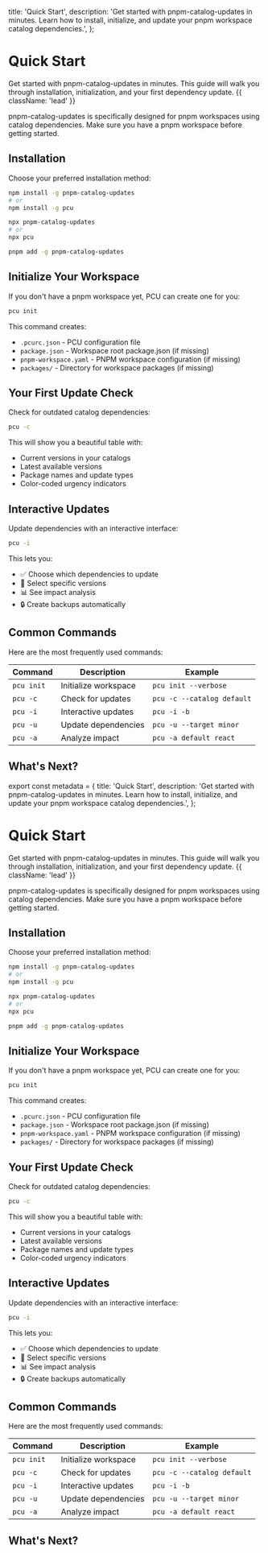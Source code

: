   title: 'Quick Start',
  description:
    'Get started with pnpm-catalog-updates in minutes. Learn how to install, initialize, and update your pnpm workspace catalog dependencies.',
};

# Quick Start

Get started with pnpm-catalog-updates in minutes. This guide will walk you through installation, initialization, and your first dependency update. {{ className: 'lead' }}

<Note>
  pnpm-catalog-updates is specifically designed for pnpm workspaces using catalog dependencies. Make
  sure you have a pnpm workspace before getting started.
</Note>

## Installation

Choose your preferred installation method:

<CodeGroup>

```bash {{ title: 'Global Installation' }}
npm install -g pnpm-catalog-updates
# or
npm install -g pcu
```

```bash {{ title: 'npx (No Installation)' }}
npx pnpm-catalog-updates
# or
npx pcu
```

```bash {{ title: 'pnpm' }}
pnpm add -g pnpm-catalog-updates
```

</CodeGroup>

## Initialize Your Workspace

If you don't have a pnpm workspace yet, PCU can create one for you:

```bash
pcu init
```

This command creates:

- `.pcurc.json` - PCU configuration file
- `package.json` - Workspace root package.json (if missing)
- `pnpm-workspace.yaml` - PNPM workspace configuration (if missing)
- `packages/` - Directory for workspace packages (if missing)

## Your First Update Check

Check for outdated catalog dependencies:

```bash
pcu -c
```

This will show you a beautiful table with:

- Current versions in your catalogs
- Latest available versions
- Package names and update types
- Color-coded urgency indicators

## Interactive Updates

Update dependencies with an interactive interface:

```bash
pcu -i
```

This lets you:

- ✅ Choose which dependencies to update
- 🎯 Select specific versions
- 📊 See impact analysis
- 🔒 Create backups automatically

## Common Commands

Here are the most frequently used commands:

| Command    | Description          | Example                    |
| ---------- | -------------------- | -------------------------- |
| `pcu init` | Initialize workspace | `pcu init --verbose`       |
| `pcu -c`   | Check for updates    | `pcu -c --catalog default` |
| `pcu -i`   | Interactive updates  | `pcu -i -b`                |
| `pcu -u`   | Update dependencies  | `pcu -u --target minor`    |
| `pcu -a`   | Analyze impact       | `pcu -a default react`     |

## What's Next?

<Resources>
  <Resource href="/commands" title="Command Reference" description="Complete guide to all PCU commands and options." />
  <Resource href="/configuration" title="Configuration" description="Learn how to configure PCU for your workflow." />
  <Resource href="/examples" title="Examples" description="Real-world examples and use cases." />
  <Resource href="/development" title="Development" description="Set up PCU for development and contributing." />
</Resources>export const metadata = {
  title: 'Quick Start',
  description:
    'Get started with pnpm-catalog-updates in minutes. Learn how to install, initialize, and update your pnpm workspace catalog dependencies.',
};

# Quick Start

Get started with pnpm-catalog-updates in minutes. This guide will walk you through installation, initialization, and your first dependency update. {{ className: 'lead' }}

<Note>
  pnpm-catalog-updates is specifically designed for pnpm workspaces using catalog dependencies. Make
  sure you have a pnpm workspace before getting started.
</Note>

## Installation

Choose your preferred installation method:

<CodeGroup>

```bash {{ title: 'Global Installation' }}
npm install -g pnpm-catalog-updates
# or
npm install -g pcu
```

```bash {{ title: 'npx (No Installation)' }}
npx pnpm-catalog-updates
# or
npx pcu
```

```bash {{ title: 'pnpm' }}
pnpm add -g pnpm-catalog-updates
```

</CodeGroup>

## Initialize Your Workspace

If you don't have a pnpm workspace yet, PCU can create one for you:

```bash
pcu init
```

This command creates:

- `.pcurc.json` - PCU configuration file
- `package.json` - Workspace root package.json (if missing)
- `pnpm-workspace.yaml` - PNPM workspace configuration (if missing)
- `packages/` - Directory for workspace packages (if missing)

## Your First Update Check

Check for outdated catalog dependencies:

```bash
pcu -c
```

This will show you a beautiful table with:

- Current versions in your catalogs
- Latest available versions
- Package names and update types
- Color-coded urgency indicators

## Interactive Updates

Update dependencies with an interactive interface:

```bash
pcu -i
```

This lets you:

- ✅ Choose which dependencies to update
- 🎯 Select specific versions
- 📊 See impact analysis
- 🔒 Create backups automatically

## Common Commands

Here are the most frequently used commands:

| Command    | Description          | Example                    |
| ---------- | -------------------- | -------------------------- |
| `pcu init` | Initialize workspace | `pcu init --verbose`       |
| `pcu -c`   | Check for updates    | `pcu -c --catalog default` |
| `pcu -i`   | Interactive updates  | `pcu -i -b`                |
| `pcu -u`   | Update dependencies  | `pcu -u --target minor`    |
| `pcu -a`   | Analyze impact       | `pcu -a default react`     |

## What's Next?

<Resources>
  <Resource
    href="/commands"
    title="Command Reference"
    description="Complete guide to all PCU commands and options."
  />
  <Resource
    href="/configuration"
    title="Configuration"
    description="Learn how to configure PCU for your workflow."
  />
  <Resource href="/examples" title="Examples" description="Real-world examples and use cases." />
  <Resource
    href="/development"
    title="Development"
    description="Set up PCU for development and contributing."
  />
</Resources>
